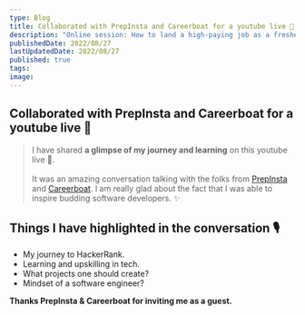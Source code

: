 ```yaml
---
type: Blog
title: Collaborated with PrepInsta and Careerboat for a youtube live 🎥
description: "Online session: How to land a high-paying job as a fresher and the skills required."
publishedDate: 2022/08/27
lastUpdatedDate: 2022/08/27
published: true
tags:
image:
---
```


## Collaborated with PrepInsta and Careerboat for a youtube live 🎥

<YouTubeEmbed slugHash="C8kML0IEwr8" />

> I have shared **a glimpse of my journey and learning** on this youtube live 🎥. \
> \
> It was an amazing conversation talking with the folks from [PrepInsta](https://prepinsta.com/home/) and [Careerboat](https://www.careerboat.io/). I am really glad about the fact that I was able to inspire budding software developers. ✨

## Things I have highlighted in the conversation 🎙️

- My journey to HackerRank.
- Learning and upskilling in tech.
- What projects one should create?
- Mindset of a software engineer?

**Thanks PrepInsta & Careerboat for inviting me as a guest.**
